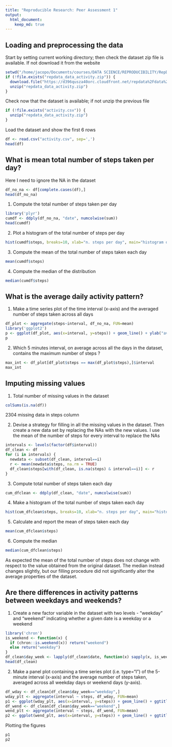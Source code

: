 ```yaml
---
title: "Reproducible Research: Peer Assessment 1"
output: 
  html_document:
    keep_md: true
---
```



## Loading and preprocessing the data

Start by setting current working directory; then check the dataset zip file is available. If not download it from the website
```r
setwd("/home/jacopo/Documents/courses/DATA SCIENCE/REPRODUCIBILITY/RepData_PeerAssessment1")
if (!file.exists("repdata_data_activity.zip")) {
  download.file("https://d396qusza40orc.cloudfront.net/repdata%2Fdata%2Factivity.zip")
  unzip("repdata_data_activity.zip")
}
```
Check now that the dataset is available; if not unzip the previous file
```r
if (!file.exists("activity.csv")) {
  unzip("repdata_data_activity.zip")
}
```
Load the dataset and show the first 6 rows
```r
df <- read.csv("activity.csv", sep=',')
head(df)
```

## What is mean total number of steps taken per day?

Here I need to ignore the NA in the dataset

```r
df_no_na <- df[complete.cases(df),]
head(df_no_na)
```

1) Compute the total number of steps taken per day

```r
library('plyr')
cumdf <- ddply(df_no_na, "date", numcolwise(sum))
head(cumdf)
```

2) Plot a histogram of the total number of steps per day

```r
hist(cumdf$steps, breaks=10, xlab="n. steps per day", main="histogram of steps number per day", col="red")
```

3) Compute the mean of the total number of steps taken each day

```r
mean(cumdf$steps)
```

4) Compute the median of the distribution

```r
median(cumdf$steps)
```

## What is the average daily activity pattern?

1) Make a time series plot of the time interval (x-axis) and the averaged number of steps taken across all days

```r
df_plot <- aggregate(steps~interval, df_no_na, FUN=mean)
library('ggplot2')
p <- ggplot(df_plot, aes(x=interval, y=steps)) + geom_line() + ylab("average n. steps")
p
```

2) Which 5 minutes interval, on average across all the days in the dataset, contains the maximum number of steps ?

```r
max_int <- df_plot[df_plot$steps == max(df_plot$steps),]$interval
max_int
```

## Imputing missing values

1) Total number of missing values in the dataset

```r
colSums(is.na(df))
```

2304 missing data in steps column

2) Devise a strategy for filling in all the missing values in the dataset. Then create a new data set by replacing the NAs with the new values.
I use the mean of the number of steps for every interval to replace the NAs

```r
intervals <- levels(factor(df$interval))
df_clean <- df
for (i in intervals) {
  newdata <- subset(df_clean, interval==i)
  r <- mean(newdata$steps, na.rm = TRUE)
  df_clean$steps[with(df_clean, is.na(steps) & interval==i)] <- r
}
```

3) Compute total number of steps taken each day

```r
cum_dfclean <- ddply(df_clean, "date", numcolwise(sum))
```

4) Make a histogram of the total number of steps taken each day

```r
hist(cum_dfclean$steps, breaks=10, xlab="n. steps per day", main="histogram of steps number per day", col="red")
```

5) Calculate and report the mean of steps taken each day

```r
mean(cum_dfclean$steps)
```

6) Compute the median

```r
median(cum_dfclean$steps)
```

As expected the mean of the total number of steps does not change with respect to the value obtained from the original dataset. The median instead changes slightly, but our filling procedure did not significantly alter the average properties of the dataset.

## Are there differences in activity patterns between weekdays and weekends?

1) Create a new factor variable in the dataset with two levels - "weekday" and "weekend" indicating whether a given date is a weekday or a weekend

```r
library('chron')
is_weekend <- function(x) {
  if (chron::is.weekend(x)) return("weekend")
  else return("weekday")
}
df_clean$day_week <- lapply(df_clean$date, function(x) sapply(x, is_weekend))
head(df_clean)
```

2) Make a panel plot containing a time series plot (i.e. type="l") of the 5-minute interval (x-axis) and the average number of steps taken, averaged across all weekday days or weekend days (y-axis).

```r
df_wday <- df_clean[df_clean$day_week=="weekday",]
wday_plt <- aggregate(interval ~ steps, df_wday, FUN=mean)
p1 <- ggplot(wday_plt, aes(x=interval, y=steps)) + geom_line() + ggtitle("week day")
df_wend <- df_clean[df_clean$day_week=="weekend",]
wend_plt <- aggregate(interval ~ steps, df_wend, FUN=mean)
p2 <- ggplot(wend_plt, aes(x=interval, y=steps)) + geom_line() + ggtitle("week end")
```

Plotting the figures
```r
p1
p2
```